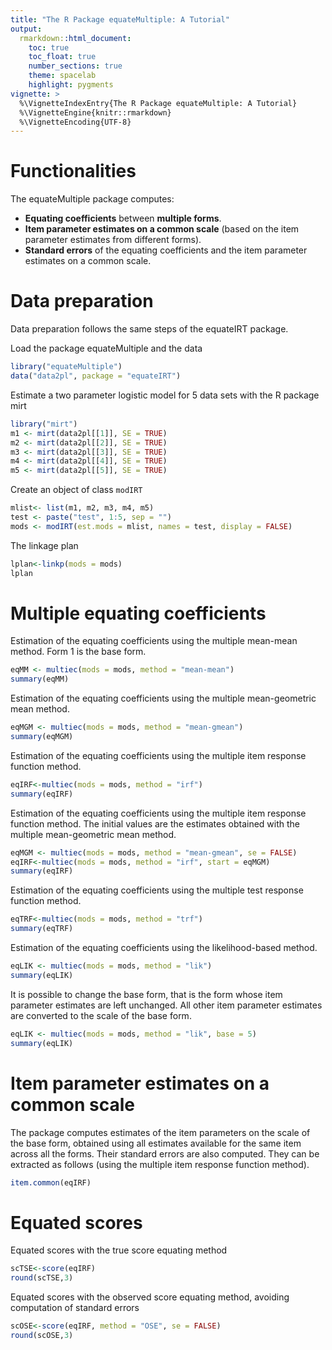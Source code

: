 ---
title: "The R Package equateMultiple: A Tutorial"
output: 
  rmarkdown::html_document:
    toc: true
    toc_float: true
    number_sections: true
    theme: spacelab
    highlight: pygments
vignette: >
  %\VignetteIndexEntry{The R Package equateMultiple: A Tutorial}
  %\VignetteEngine{knitr::rmarkdown}
  %\VignetteEncoding{UTF-8}
---

# Functionalities

The equateMultiple package computes:

* __Equating coefficients__ between __multiple forms__.
* __Item parameter estimates on a common scale__ (based on the item parameter estimates from different forms).
* __Standard errors__ of the equating coefficients and the item parameter estimates on a common scale.

# Data preparation

Data preparation follows the same steps of the equateIRT package.

Load the package equateMultiple and the data

```{r}
library("equateMultiple")
data("data2pl", package = "equateIRT")
```

Estimate a two parameter logistic model for 5 data sets with the R package mirt

```{r, message=FALSE, results='hide'}
library("mirt")
m1 <- mirt(data2pl[[1]], SE = TRUE)
m2 <- mirt(data2pl[[2]], SE = TRUE)
m3 <- mirt(data2pl[[3]], SE = TRUE)
m4 <- mirt(data2pl[[4]], SE = TRUE)
m5 <- mirt(data2pl[[5]], SE = TRUE)
```


Create an object of class `modIRT`

```{r}
mlist<- list(m1, m2, m3, m4, m5)
test <- paste("test", 1:5, sep = "")
mods <- modIRT(est.mods = mlist, names = test, display = FALSE)
```

The linkage plan

```{r}
lplan<-linkp(mods = mods)
lplan
```


# Multiple equating coefficients

Estimation of the equating coefficients using
the multiple mean-mean method. Form 1 is the base form.

```{r}
eqMM <- multiec(mods = mods, method = "mean-mean")
summary(eqMM)
```

Estimation of the equating coefficients using the 
multiple mean-geometric mean method.

```{r}
eqMGM <- multiec(mods = mods, method = "mean-gmean")
summary(eqMGM)
```

Estimation of the equating coefficients using the multiple 
item response function method.

```{r}
eqIRF<-multiec(mods = mods, method = "irf")
summary(eqIRF)
```

Estimation of the equating coefficients using the multiple item response function method.
The initial values are the estimates obtained with the 
multiple mean-geometric mean method.

```{r}
eqMGM <- multiec(mods = mods, method = "mean-gmean", se = FALSE)
eqIRF<-multiec(mods = mods, method = "irf", start = eqMGM)
summary(eqIRF)
```

Estimation of the equating coefficients using the multiple test response function method.

```{r}
eqTRF<-multiec(mods = mods, method = "trf")
summary(eqTRF)
```

Estimation of the equating coefficients using the likelihood-based method.

```{r}
eqLIK <- multiec(mods = mods, method = "lik")
summary(eqLIK)
```

It is possible to change the base form, that is the form whose item parameter estimates
are left unchanged. All other item parameter estimates are converted to the scale of the
base form.

```{r}
eqLIK <- multiec(mods = mods, method = "lik", base = 5)
summary(eqLIK)
```


# Item parameter estimates on a common scale

The package computes estimates of the item parameters on the scale
of the base form, obtained using all estimates available for the same item
across all the forms. Their standard errors are also computed.
They can be extracted as follows (using the multiple item response function method).

```{r}
item.common(eqIRF)
```

# Equated scores


Equated scores with the true score equating method

```{r}
scTSE<-score(eqIRF)
round(scTSE,3)
```

Equated scores with the observed score equating method, 
avoiding computation of standard errors

```{r}
scOSE<-score(eqIRF, method = "OSE", se = FALSE)
round(scOSE,3)
```


